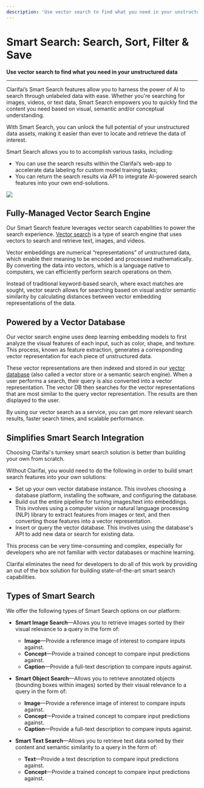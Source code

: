 ```yaml
---
description: 'Use vector search to find what you need in your unstructured data'
---
```


# Smart Search: Search, Sort, Filter & Save

**Use vector search to find what you need in your unstructured data**
<hr />

Clarifai’s Smart Search features allow you to harness the power of AI to search through unlabeled data with ease. Whether you're searching for images, videos, or text data, Smart Search empowers you to quickly find the content you need based on visual, semantic and/or conceptual understanding. 

With Smart Search, you can unlock the full potential of your unstructured data assets, making it easier than ever to locate and retrieve the data of interest. 

Smart Search allows you to to accomplish various tasks, including:

- You can use the search results within the Clarifai’s web-app to accelerate data labeling for custom model training tasks;
- You can return the search results via API to integrate AI-powered search features into your own end-solutions.

![](/img/spacetime.svg)

## Fully-Managed Vector Search Engine 

Our Smart Search feature leverages vector search capabilities to power the search experience. [Vector search](https://www.clarifai.com/blog/finding-what-you-need-a-comprehensive-guide-to-vector-search) is a type of search engine that uses vectors to search and retrieve text, images, and videos.

Vector embeddings are numerical “representations” of unstructured data, which enable their meaning to be encoded and processed mathematically. By converting the data into vectors, which is a language native to computers, we can efficiently perform search operations on them. 

Instead of traditional keyword-based search, where exact matches are sought, vector search allows for searching based on visual and/or semantic similarity by calculating distances between vector embedding representations of the data. 

## Powered by a Vector Database

Our vector search engine uses deep learning embedding models to first analyze the visual features of each input, such as color, shape, and texture. This process, known as feature extraction, generates a corresponding vector representation for each piece of unstructured data.

These vector representations are then indexed and stored in our [vector database](https://www.clarifai.com/blog/using-clarifais-native-vector-database) (also called a vector store or a semantic search engine). When a user performs a search, their query is also converted into a vector representation. The vector DB then searches for the vector representations that are most similar to the query vector representation. The results are then displayed to the user. 

By using our vector search as a service, you can get more relevant search results, faster search times, and scalable performance. 

## Simplifies Smart Search Integration

Choosing Clarifai's turnkey smart search solution is better than building your own from scratch.  

Without Clarifai, you would need to do the following in order to build smart search features into your own solutions:

- Set up your own vector database instance. This involves choosing a database platform, installing the software, and configuring the database.
- Build out the entire pipeline for turning images/text into embeddings. This involves using a computer vision or natural language processing (NLP) library to extract features from images or text, and then converting those features into a vector representation.
- Insert or query the vector database. This involves using the database's API to add new data or search for existing data.

This process can be very time-consuming and complex, especially for developers who are not familiar with vector databases or machine learning. 

Clarifai eliminates the need for developers to do all of this work by providing an out of the box solution for building state-of-the-art smart search capabilities.

## Types of Smart Search

We offer the following types of Smart Search options on our platform:

- **Smart Image Search**—Allows you to retrieve images sorted by their visual relevance to a query in the form of: 
   - **Image**—Provide a reference image of interest to compare inputs against.
   - **Concept**—Provide a trained concept to compare input predictions against.
   - **Caption**—Provide a full-text description to compare inputs against.

- **Smart Object Search**—Allows you to retrieve annotated objects (bounding boxes within images) sorted by their visual relevance to a query in the form of:
  - **Image**—Provide a reference image of interest to compare inputs against.
  - **Concept**—Provide a trained concept to compare input predictions against.
  - **Caption**—Provide a full-text description to compare inputs against.

- **Smart Text Search**—Allows you to retrieve text data sorted by their content and semantic similarity to a query in the form of:
  - **Text**—Provide a text description to compare input predictions against. 
  - **Concept**—Provide a trained concept to compare input predictions against.




